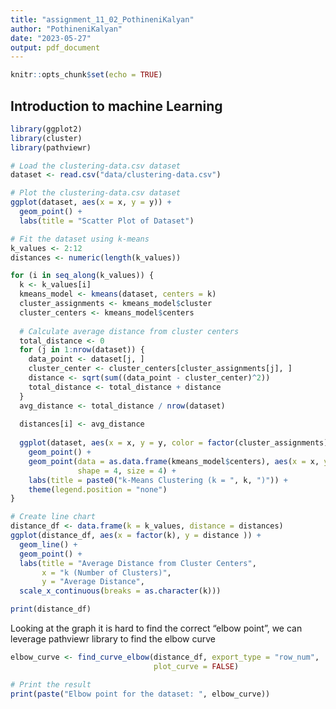 ```yaml
---
title: "assignment_11_02_PothineniKalyan"
author: "PothineniKalyan"
date: "2023-05-27"
output: pdf_document
---
```


```r
knitr::opts_chunk$set(echo = TRUE)
```

## Introduction to machine Learning 


```r
library(ggplot2)
library(cluster)
library(pathviewr)

# Load the clustering-data.csv dataset
dataset <- read.csv("data/clustering-data.csv")

# Plot the clustering-data.csv dataset
ggplot(dataset, aes(x = x, y = y)) +
  geom_point() +
  labs(title = "Scatter Plot of Dataset")

# Fit the dataset using k-means
k_values <- 2:12
distances <- numeric(length(k_values))

for (i in seq_along(k_values)) {
  k <- k_values[i]
  kmeans_model <- kmeans(dataset, centers = k)
  cluster_assignments <- kmeans_model$cluster
  cluster_centers <- kmeans_model$centers
  
  # Calculate average distance from cluster centers
  total_distance <- 0
  for (j in 1:nrow(dataset)) {
    data_point <- dataset[j, ]
    cluster_center <- cluster_centers[cluster_assignments[j], ]
    distance <- sqrt(sum((data_point - cluster_center)^2))
    total_distance <- total_distance + distance
  }
  avg_distance <- total_distance / nrow(dataset)
  
  distances[i] <- avg_distance
  
  ggplot(dataset, aes(x = x, y = y, color = factor(cluster_assignments))) +
    geom_point() +
    geom_point(data = as.data.frame(kmeans_model$centers), aes(x = x, y = y), 
               shape = 4, size = 4) +
    labs(title = paste0("k-Means Clustering (k = ", k, ")")) +
    theme(legend.position = "none")
}

# Create line chart
distance_df <- data.frame(k = k_values, distance = distances)
ggplot(distance_df, aes(x = factor(k), y = distance )) +
  geom_line() +
  geom_point() +
  labs(title = "Average Distance from Cluster Centers",
       x = "k (Number of Clusters)",
       y = "Average Distance",
  scale_x_continuous(breaks = as.character(k)))

print(distance_df)
```

Looking at the graph it is hard to find the correct "elbow point", we can leverage pathviewr library to find the elbow curve

```r
elbow_curve <- find_curve_elbow(distance_df, export_type = "row_num", 
                                plot_curve = FALSE)

# Print the result
print(paste("Elbow point for the dataset: ", elbow_curve))
```
